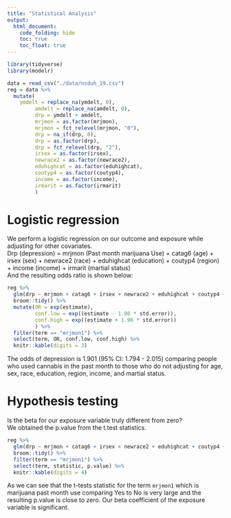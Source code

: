 ```yaml
---
title: "Statistical Analysis"
output: 
  html_document:
    code_folding: hide
    toc: true
    toc_float: true
---
```

```r
library(tidyverse)
library(modelr)
```

```r
data = read_csv("./data/nsduh_19.csv")
reg = data %>% 
  mutate(
    ymdelt = replace_na(ymdelt, 0),
         amdelt = replace_na(amdelt, 0),
         drp = ymdelt + amdelt,
         mrjmon = as.factor(mrjmon),
         mrjmon = fct_relevel(mrjmon, "0"),
         drp = na_if(drp, 0),
         drp = as.factor(drp),
         drp = fct_relevel(drp, "2"),
         irsex = as.factor(irsex),
         newrace2 = as.factor(newrace2),
         eduhighcat = as.factor(eduhighcat),
         coutyp4 = as.factor(coutyp4),
         income = as.factor(income),
         irmarit = as.factor(irmarit)
         )
```

# Logistic regression
We perform a logistic regression on our outcome and exposure while adjusting for other covariates.  
Drp (depression) = mrjmon (Past month marijuana Use) + catag6 (age) + irsex (sex) + newrace2 (race)  + eduhighcat (education) + coutyp4 (region) + income (income) + irmarit (martial status)  
And the resulting odds ratio is shown below:
```r
reg %>% 
  glm(drp ~ mrjmon + catag6 + irsex + newrace2 + eduhighcat + coutyp4 + income + irmarit, data = ., family = binomial()) %>% 
  broom::tidy() %>% 
  mutate(OR = exp(estimate),
         conf.low = exp((estimate - 1.96 * std.error)),
         conf.high = exp((estimate + 1.96 * std.error))
         ) %>%
  filter(term == "mrjmon1") %>% 
  select(term, OR, conf.low, conf.high) %>% 
  knitr::kable(digits = 3)
```
The odds of depression is 1.901 (95% CI: 1.794 - 2.015) comparing people who used cannabis in the past month to those who do not adjusting for age, sex, race, education, region, income, and martial status. 


# Hypothesis testing 
Is the beta for our exposure variable truly different from zero?  
We obtained the p.value from the t.test statistics.
```r
reg %>% 
  glm(drp ~ mrjmon + catag6 + irsex + newrace2 + eduhighcat + coutyp4 + income + irmarit, data = ., family = binomial()) %>% 
  broom::tidy() %>% 
  filter(term == "mrjmon1") %>% 
  select(term, statistic, p.value) %>% 
  knitr::kable(digits = 4)
```
As we can see that the t-tests statistic for the term `mrjmon1` which is marijuana past month use comparing Yes to No is very large and the resulting p.value is close to zero. Our beta coefficient of the exposure variable is significant. 






